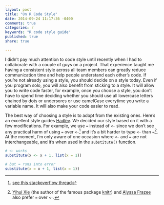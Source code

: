 ```yaml
---
layout: post
title: "On R Code Style"
date: 2014-09-24 11:17:36 -0400
comments: true
categories: r
keywords: "R code style guide"
published: true
share: true

---
```

I didn't pay much attention to code style until recently when I had to collaborate with a couple of guys on a project. That experience taught me having a consistent style across all team members can greatly reduce communication time and help people understand each other's code. If you're not already using a style, you should decide on a style today. Even if you program solo, you will also benefit from sticking to a style. It will allow you to write code faster, for example, once you choose a style, you don't have to spend time deciding whether you should use all lowercase letters chained by dots or undersores or use camelCase everytime you write a variable name. It will also make your code easier to read. 

The best way of choosing a style is to adopt from the existing ones. Here's an excellent style guides [Hadley](http://r-pkgs.had.co.nz/style.html). We decided our style based on it with a few modifications. For example, we use `=` instead of `<-` since we don't see any practical harm of using `=` over `<-`[^1] and it's a bit harder to type `<-` than `=`[^2]. At the moment, I'm only aware of one occasion where `<-` and `=` are not interchangeable, and it's when used in the `substitute()` function. 
```r
# <- works
substitute(x <- x + 1, list(x = 1))

# but = runs into error
substitute(x = x + 1, list(x = 1))
```

[^1]: [see this stackoverflow thread](http://stackoverflow.com/questions/1741820/assignment-operators-in-r-and)

[^2]: [Yihui Xie](http://yihui.name/en/2014/07/a-few-notes-on-user2014/) (the author of the famous package [knitr](http://yihui.name/knitr/)) and [Alyssa Frazee](http://alyssafrazee.com/introducing-R.html) also prefer `=` over `<-`.